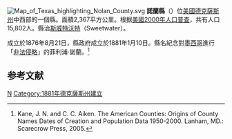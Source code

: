 {{noteTA
|T=zh-hans:诺兰县 (得克萨斯州);zh-hk:諾蘭縣 (德克薩斯州);zh-tw:諾蘭郡 (德克薩斯州);
}}
[[File:Map_of_Texas_highlighting_Nolan_County.svg|right]]
'''諾蘭縣'''（{{lang-en|Nolan County}}）位[[美國|美國]][[德克薩斯州|德克薩斯州]]中西部的一個縣。面積2,367平方公里。根据[[美國2000年人口普查|美國2000年人口普查]]，共有人口15,802人。縣治[[斯威特沃特_(德克薩斯州)|斯威特沃特]]（Sweetwater）。

成立於1876年8月21日，縣政府成立於1881年1月10日。縣名紀念對[[墨西哥|墨西哥]]進行「[[非法侵略|非法侵略]]」的菲利浦·諾蘭。<ref>Kane, J. N. and C. C. Aiken. The American Counties: Origins of County Names Dates of Creation and Population Data 1950-2000. Lanham, MD.: Scarecrow Press, 2005.</ref>

== 参考文献 ==
<div class="references-small">
<references />
</div>

[[Category:得克萨斯州行政区划|N]]
[[Category:1881年德克薩斯州建立|Category:1881年德克薩斯州建立]]
{{Texas-stub}}
{{Texas}}